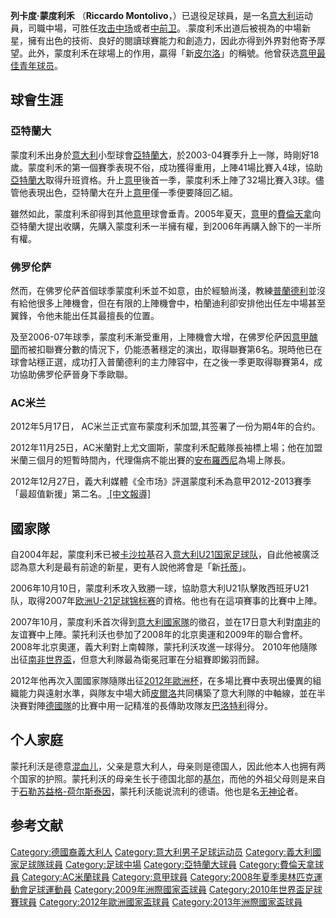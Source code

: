 {{noteTA
|G1=意甲
|G2=Football
|T=zh-hans:里卡多·蒙托里沃;zh-hk:列卡度·蒙度利禾;zh-tw:里卡多·蒙托里沃;
|1=zh-hans:里卡多;zh-hk:列卡度;zh-tw:里卡多;
|2=zh-hans:蒙托里沃;zh-hk:蒙度利禾;zh-tw:蒙托里沃;
|3=zh-hans:皮尔洛;zh-hk:派路;zh-tw:派路;
|4=zh-hans:托蒂;zh-hk:托迪;zh-tw:托蒂;
|5=zh-hans:普兰德利;zh-hk:柏蘭迪利;zh-tw:普蘭德利;
}}
{{Infobox football biography
| name        = 列卡度·蒙度利禾<br />''Riccardo Montolivo''
| image       = Riccardo Montolivo Euro 2012 vs England.jpg
| image_size  = 200
| fullname    = Riccardo Montolivo<ref name="Name">{{cite web|title=FIFA World Cup South Africa 2010 – List of Players|url=https://www.fifa.com/mm/document/tournament/competition/01/22/85/78/fwc_2010_squadlists.pdf|publisher=Fédération Internationale de Football Association (FIFA)|accessdate=5 June 2013|format=PDF|archive-date=2017-12-01|archive-url=https://web.archive.org/web/20171201033016/http://www.fifa.com/mm/document/tournament/competition/01/22/85/78/fwc_2010_squadlists.pdf|dead-url=no}}</ref>
| nickname = 文艺蒙
| birth_date  = {{birth date and age|1985|1|18|df=y}}<ref name="Statistics">{{cite web|url=http://www.acmilan.com/it/teams/roster_player/2916|title=Riccardo Montolivo|publisher=A.C. Milan|language=it|accessdate=3 March 2013|archive-date=2016-06-30|archive-url=https://web.archive.org/web/20160630082755/http://www.acmilan.com/it/teams/roster_player/2916|dead-url=no}}</ref>
| birth_place = 意大利[[米蘭|米蘭]]<ref name="forzamilanonline.com">{{cite web|url=http://www.forzamilanonline.com/articoli-archiviati/archivio/2012/08/articolo/caravaggio-dipinge-in-rossonero|title=articoli archivati - ForzaMilan! Online|website=www.forzamilanonline.com|accessdate=2019-07-07|archive-date=2019-11-07|archive-url=https://web.archive.org/web/20191107031852/http://www.forzamilanonline.com/articoli-archiviati/archivio/2012/08/articolo/caravaggio-dipinge-in-rossonero/|dead-url=no}}</ref>
| height      = {{height|m=1.82}}<ref>{{Cite web |url=https://it.eurosport.com/calcio/riccardo-montolivo_prs31772/person.shtml |title=存档副本 |accessdate=2019-07-07 |archive-date=2019-10-01 |archive-url=https://web.archive.org/web/20191001081956/https://it.eurosport.com/calcio/riccardo-montolivo_prs31772/person.shtml |dead-url=no }}</ref>
| currentclub = 
| clubnumber  = 
| position = [[中場|中場]]
| youthyears1   = 1992–2003 | youthclubs1   =  [[亞特蘭大足球俱樂部|亞特蘭大]]
| years1   = 2003–2005 | clubs1   = [[亞特蘭大足球俱樂部|亞特蘭大]] | caps1   = 73 | goals1   = 7
| years2   = 2005–2012 | clubs2   = [[佛羅倫薩足球俱樂部|費倫天拿]] | caps2   = 219 | goals2   = 17
| years3   = 2012–2019 | clubs3   = [[AC米兰|AC米兰]] | caps3 
  = 129 | goals3   = 8
| totalcaps   = 421 | totalgoals   = 32
| nationalyears1   = 2001 | nationalteam1   = [[意大利U15|意大利U15]] | nationalcaps1   = 8 | nationalgoals1   = 0
| nationalyears2   = 2003 | nationalteam2   = [[意大利U18|意大利U18]] | nationalcaps2   = 2 | nationalgoals2   = 0
| nationalyears3   = 2004 | nationalteam3   = [[意大利U19|意大利U19]] | nationalcaps3   = 4 | nationalgoals3   = 1
| nationalyears4   = 2004–2006 | nationalteam4   = [[意大利U21|意大利U21]] | nationalcaps4   = 19 | nationalgoals4   = 3
| nationalyears5   = 2008 | nationalteam5   = [[意大利國家足球隊|意大利国奥]] | nationalcaps5   = 4 | nationalgoals5   = 1
| nationalyears6   = 2007–2017 | nationalteam6   = [[意大利国家足球队|意大利]] | nationalcaps6   = 66 | nationalgoals6   = 2
| pcupdate = 
| ntupdate = 
}}
{{中文譯名
| english    = Riccardo '''Montolivo'''
| putonghua  = 蒙托里沃
| taiwan     = 蒙托里沃
| cantonese  = 蒙度利禾 <br /> 蒙杜利禾
|}}

'''列卡度·蒙度利禾''' （'''Riccardo Montolivo'''，{{bd|1985年|1月18日|catIdx=Montolivo, Riccardo}}）已退役足球員，是一名[[意大利|意大利]]运动員，司職中場，可胜任[[攻击中场|攻击中场]]或者[[中前卫|中前卫]]。.蒙度利禾出道后被視為的中場新星，擁有出色的技術、良好的閱讀球賽能力和創造力，因此亦得到外界對他寄予厚望。此外，蒙度利禾在球場上的作用，贏得「新[[安德烈亚·皮尔洛|皮尔洛]]」的稱號。他曾获选[[意甲最佳青年球员|意甲最佳青年球员]]。

== 球會生涯 ==
=== 亞特蘭大 ===
蒙度利禾出身於[[意大利|意大利]]小型球會[[亞特蘭大足球俱樂部|亞特蘭大]]，於2003-04賽季升上一隊，時剛好18歲。蒙度利禾的第一個賽季表現不俗，成功獲得重用，上陣41場比賽入4球，協助[[亞特蘭大足球俱樂部|亞特蘭大]]取得升班資格。升上[[意甲|意甲]]後首一季，蒙度利禾上陣了32場比賽入3球。儘管他表現出色，亞特蘭大在升上[[意甲|意甲]]僅一季便要降回乙組。

雖然如此，蒙度利禾卻得到其他[[意甲|意甲]]球會垂青。2005年夏天，[[意甲|意甲]]的[[費倫天拿|費倫天拿]]向亞特蘭大提出收購，先購入蒙度利禾一半擁有權，到2006年再購入餘下的一半所有權。

=== 佛罗伦萨 ===
然而，在佛罗伦萨首個球季蒙度利禾並不如意，由於經驗尚淺，教練[[切薩雷·普蘭德利|普蘭德利]]並沒有給他很多上陣機會，但在有限的上陣機會中，柏蘭迪利卻安排他出任左中場甚至翼鋒，令他未能出任其最擅長的位置。

及至2006-07年球季，蒙度利禾漸受重用，上陣機會大增，在佛罗伦萨因[[意甲醜聞|意甲醜聞]]而被扣聯賽分數的情況下，仍能憑著穩定的演出，取得聯賽第6名。現時他已在球會站穩正選，成功打入普蘭德利的主力陣容中，在之後一季更取得聯賽第4，成功協助佛罗伦萨晉身下季歐聯。

=== AC米兰 ===
2012年5月17日， AC米兰正式宣布蒙度利禾加盟,其签署了一份为期4年的合约。

2012年11月25日，AC米蘭對上尤文圖斯，蒙度利禾配戴隊長袖標上場；他在加盟米蘭三個月的短暫時間內，代理傷病不能出賽的[[安布羅西尼|安布羅西尼]]為場上隊長。

2012年12月27日，義大利媒體《全市场》評選蒙度利禾為意甲2012-2013賽季「最超值新援」第二名。[http://sports.163.com/12/1227/17/8JOE2QUC00051CD5.html {{Wayback|url=http://sports.163.com/12/1227/17/8JOE2QUC00051CD5.html |date=20190924084624 }} [中文報導<nowiki>]</nowiki>]

== 國家隊 ==
自2004年起，蒙度利禾已被[[皮埃爾路易吉·卡西拉吉|卡沙拉基]]召入[[意大利U21国家足球队|意大利U21国家足球队]]，自此他被廣泛認為意大利是最有前途的新星，更有人說他將會是「新[[弗朗切斯科·托蒂|托蒂]]」。

2006年10月10日，蒙度利禾攻入致勝一球，協助意大利U21队擊敗西班牙U21队，取得2007年[[欧洲U-21足球锦标赛|欧洲U-21足球锦标赛]]的資格。他也有在這項賽事的比賽中上陣。

2007年10月，蒙度利禾首次得到[[意大利國家足球隊|意大利國家隊]]的徵召，並在17日意大利對[[南非国家足球队|南非]]的友谊賽中上陣。蒙托利沃也參加了2008年的北京奧運和2009年的聯合會杯。
2008年北京奧運，義大利對上南韓隊，蒙托利沃攻進一球得分。
2010年他隨隊出征[[南非世界盃|南非世界盃]]，但意大利隊最為衛冕冠軍在分組賽即鎩羽而歸。

2012年他再次入圍國家隊隨隊出征[[2012年歐洲杯|2012年歐洲杯]]，在多場比賽中表現出優異的組織能力與遠射水準，與隊友中場大師[[皮爾洛|皮爾洛]]共同構築了意大利隊的中軸線，並在半決賽對陣[[德國國家足球隊|德國隊]]的比賽中用一記精准的長傳助攻隊友[[巴洛特利|巴洛特利]]得分。

== 个人家庭 ==
蒙托利沃是德意[[混血儿|混血儿]]，父亲是意大利人，母亲则是德国人，因此他本人也拥有两个国家的护照。蒙托利沃的母亲生长于德国北部的[[基尔|基尔]]，而他的外祖父母则是来自于[[石勒苏益格-荷尔斯泰因|石勒苏益格-荷尔斯泰因]]，蒙托利沃能说流利的德语。他也是名[[无神论|无神论]]者。

== 参考文献 ==
{{reflist}}

{{start box}}
{{S-sports}}
{{succession box
|title=[[AC米蘭|AC米蘭]][[隊長_(足球)|隊長]]
|before=[[马西莫·安布罗西尼|-{zh-hans:安布罗西尼;zh-hk:岩布仙尼;zh-tw:安布羅西尼;}-]]
|after=[[莱昂纳多·博努奇|莱昂纳多·博努奇]]
|years=2013年-2017年}}
{{end box}}

{{Navboxes colour
|title=意大利參賽名單
|bg= #0066bc
|fg= #FFFFFF
|bordercolor= silver
|list1=
{{2008年奧運會男子足球意大利參賽名單}}
{{2009年聯合會盃意大利參賽名單}}
{{2010年世界盃足球賽意大利參賽名單}}
{{2012年欧洲足球锦标赛意大利参赛名单}}
{{2013年聯合會盃足球賽意大利參賽名單}}
}}

{{DEFAULTSORT:Montolivo, Riccardo}}
[[Category:德國裔義大利人|Category:德國裔義大利人]]
[[Category:意大利男子足球运动员|Category:意大利男子足球运动员]]
[[Category:義大利國家足球隊球員|Category:義大利國家足球隊球員]]
[[Category:足球中場|Category:足球中場]]
[[Category:亞特蘭大球員|Category:亞特蘭大球員]]
[[Category:費倫天拿球員|Category:費倫天拿球員]]
[[Category:AC米蘭球員|Category:AC米蘭球員]]
[[Category:意甲球員|Category:意甲球員]]
[[Category:2008年夏季奧林匹克運動會足球運動員|Category:2008年夏季奧林匹克運動會足球運動員]]
[[Category:2009年洲際國家盃球員|Category:2009年洲際國家盃球員]]
[[Category:2010年世界盃足球賽球員|Category:2010年世界盃足球賽球員]]
[[Category:2012年歐洲國家盃球員|Category:2012年歐洲國家盃球員]]
[[Category:2013年洲際國家盃球員|Category:2013年洲際國家盃球員]]